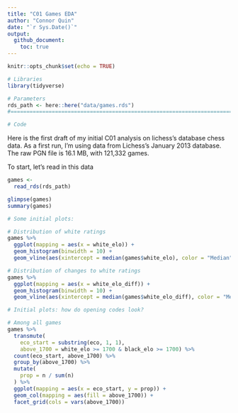 ```yaml
---
title: "C01 Games EDA"
author: "Connor Quin"
date: "`r Sys.Date()`"
output: 
  github_document:
    toc: true
---
```


```r
knitr::opts_chunk$set(echo = TRUE)
```

```r
# Libraries
library(tidyverse)

# Parameters
rds_path <- here::here("data/games.rds")
#===============================================================================

# Code
```


Here is the first draft of my initial C01 analysis on lichess's database chess data. As a first run, I'm using data from Lichess's January 2013 database. The raw PGN file is 16.1 MB, with 121,332 games.

To start, let's read in this data

```r
games <-
  read_rds(rds_path)

glimpse(games)
summary(games)
```




```r
# Some initial plots:

# Distribution of white ratings
games %>% 
  ggplot(mapping = aes(x = white_elo)) +
  geom_histogram(binwidth = 10) +
  geom_vline(aes(xintercept = median(games$white_elo), color = "Median"))

# Distribution of changes to white ratings
games %>% 
  ggplot(mapping = aes(x = white_elo_diff)) +
  geom_histogram(binwidth = 10) +
  geom_vline(aes(xintercept = median(games$white_elo_diff), color = "Median"))
```


```r
# Initial plots: how do opening codes look?

# Among all games
games %>%
  transmute(
    eco_start = substring(eco, 1, 1),
    above_1700 = white_elo >= 1700 & black_elo >= 1700) %>%
  count(eco_start, above_1700) %>%
  group_by(above_1700) %>% 
  mutate(
    prop = n / sum(n)
  ) %>% 
  ggplot(mapping = aes(x = eco_start, y = prop)) +
  geom_col(mapping = aes(fill = above_1700)) +
  facet_grid(cols = vars(above_1700))


```









